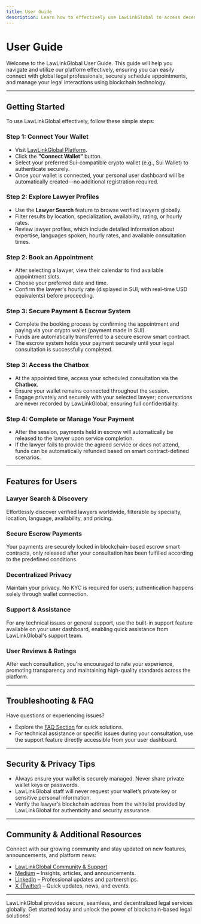 ```yaml
---
title: User Guide
description: Learn how to effectively use LawLinkGlobal to access decentralized legal services, connect with verified lawyers, and manage your legal consultations securely.
---
```


# User Guide

Welcome to the LawLinkGlobal User Guide. This guide will help you navigate and utilize our platform effectively, ensuring you can easily connect with global legal professionals, securely schedule appointments, and manage your legal interactions using blockchain technology.

---

## Getting Started

To use LawLinkGlobal effectively, follow these simple steps:

### Step 1: Connect Your Wallet

- Visit [LawLinkGlobal Platform](https://platform.lawlinkglobal.com).
- Click the **"Connect Wallet"** button.
- Select your preferred Sui-compatible crypto wallet (e.g., Sui Wallet) to authenticate securely.
- Once your wallet is connected, your personal user dashboard will be automatically created—no additional registration required.

### Step 2: Explore Lawyer Profiles

- Use the **Lawyer Search** feature to browse verified lawyers globally.
- Filter results by location, specialization, availability, rating, or hourly rates.
- Review lawyer profiles, which include detailed information about expertise, languages spoken, hourly rates, and available consultation times.

### Step 2: Book an Appointment

- After selecting a lawyer, view their calendar to find available appointment slots.
- Choose your preferred date and time.
- Confirm the lawyer's hourly rate (displayed in SUI, with real-time USD equivalents) before proceeding.

### Step 3: Secure Payment & Escrow System

- Complete the booking process by confirming the appointment and paying via your crypto wallet (payment made in SUI).
- Funds are automatically transferred to a secure escrow smart contract.
- The escrow system holds your payment securely until your legal consultation is successfully completed.

### Step 3: Access the Chatbox

- At the appointed time, access your scheduled consultation via the **Chatbox**.
- Ensure your wallet remains connected throughout the session.
- Engage privately and securely with your selected lawyer; conversations are never recorded by LawLinkGlobal, ensuring full confidentiality.

### Step 4: Complete or Manage Your Payment

- After the session, payments held in escrow will automatically be released to the lawyer upon service completion.
- If the lawyer fails to provide the agreed service or does not attend, funds can be automatically refunded based on smart contract-defined scenarios.

---

## Features for Users

### Lawyer Search & Discovery
Effortlessly discover verified lawyers worldwide, filterable by specialty, location, language, availability, and pricing.

### Secure Escrow Payments
Your payments are securely locked in blockchain-based escrow smart contracts, only released after your consultation has been fulfilled according to the predefined conditions.

### Decentralized Privacy
Maintain your privacy. No KYC is required for users; authentication happens solely through wallet connection.

### Support & Assistance
For any technical issues or general support, use the built-in support feature available on your user dashboard, enabling quick assistance from LawLinkGlobal's support team.

### User Reviews & Ratings
After each consultation, you're encouraged to rate your experience, promoting transparency and maintaining high-quality standards across the platform.

---

## Troubleshooting & FAQ

Have questions or experiencing issues?

- Explore the [FAQ Section](../faq) for quick solutions.
- For technical assistance or specific issues during your consultation, use the support feature directly accessible from your user dashboard.

---

## Security & Privacy Tips

- Always ensure your wallet is securely managed. Never share private wallet keys or passwords.
- LawLinkGlobal staff will never request your wallet’s private key or sensitive personal information.
- Verify the lawyer’s blockchain address from the whitelist provided by LawLinkGlobal for authenticity and security assurance.

---

## Community & Additional Resources

Connect with our growing community and stay updated on new features, announcements, and platform news:

- [LawLinkGlobal Community & Support](../community-support)
- [Medium](https://medium.com/lawlinkglobal) – Insights, articles, and announcements.
- [LinkedIn](https://www.linkedin.com/company/lawlinkglobal) – Professional updates and partnerships.
- [X (Twitter)](https://x.com/lawlinkglobal) – Quick updates, news, and events.

---

LawLinkGlobal provides secure, seamless, and decentralized legal services globally. Get started today and unlock the power of blockchain-based legal solutions!

